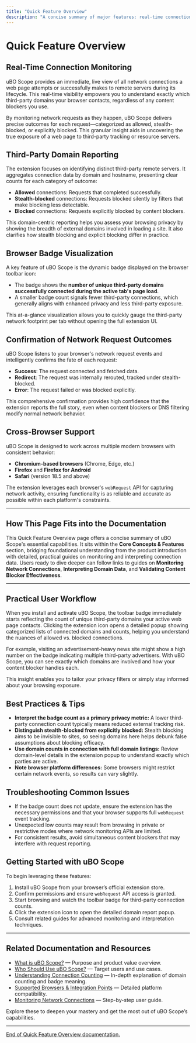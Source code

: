 ```yaml
---
title: "Quick Feature Overview"
description: "A concise summary of major features: real-time connection monitoring, third-party domain reporting, browser badge visualization, and confirmation of network request outcomes—along with a note on cross-browser support."
---
```


# Quick Feature Overview

## Real-Time Connection Monitoring

uBO Scope provides an immediate, live view of all network connections a web page attempts or successfully makes to remote servers during its lifecycle. This real-time visibility empowers you to understand exactly which third-party domains your browser contacts, regardless of any content blockers you use.

By monitoring network requests as they happen, uBO Scope delivers precise outcomes for each request—categorized as allowed, stealth-blocked, or explicitly blocked. This granular insight aids in uncovering the true exposure of a web page to third-party tracking or resource servers.


## Third-Party Domain Reporting

The extension focuses on identifying distinct third-party remote servers. It aggregates connection data by domain and hostname, presenting clear counts for each category of outcome:

- **Allowed** connections: Requests that completed successfully.
- **Stealth-blocked** connections: Requests blocked silently by filters that make blocking less detectable.
- **Blocked** connections: Requests explicitly blocked by content blockers.

This domain-centric reporting helps you assess your browsing privacy by showing the breadth of external domains involved in loading a site. It also clarifies how stealth blocking and explicit blocking differ in practice.


## Browser Badge Visualization

A key feature of uBO Scope is the dynamic badge displayed on the browser toolbar icon:

- The badge shows the **number of unique third-party domains successfully connected during the active tab's page load**.
- A smaller badge count signals fewer third-party connections, which generally aligns with enhanced privacy and less third-party exposure.

This at-a-glance visualization allows you to quickly gauge the third-party network footprint per tab without opening the full extension UI.


## Confirmation of Network Request Outcomes

uBO Scope listens to your browser's network request events and intelligently confirms the fate of each request:

- **Success**: The request connected and fetched data.
- **Redirect**: The request was internally rerouted, tracked under stealth-blocked.
- **Error**: The request failed or was blocked explicitly.

This comprehensive confirmation provides high confidence that the extension reports the full story, even when content blockers or DNS filtering modify normal network behavior.


## Cross-Browser Support

uBO Scope is designed to work across multiple modern browsers with consistent behavior:

- **Chromium-based browsers** (Chrome, Edge, etc.)
- **Firefox** and **Firefox for Android**
- **Safari** (version 18.5 and above)

The extension leverages each browser's `webRequest` API for capturing network activity, ensuring functionality is as reliable and accurate as possible within each platform's constraints.


---

## How This Page Fits into the Documentation

This Quick Feature Overview page offers a concise summary of uBO Scope's essential capabilities. It sits within the **Core Concepts & Features** section, bridging foundational understanding from the product introduction with detailed, practical guides on monitoring and interpreting connection data. Users ready to dive deeper can follow links to guides on **Monitoring Network Connections**, **Interpreting Domain Data**, and **Validating Content Blocker Effectiveness**.


---

## Practical User Workflow

When you install and activate uBO Scope, the toolbar badge immediately starts reflecting the count of unique third-party domains your active web page contacts. Clicking the extension icon opens a detailed popup showing categorized lists of connected domains and counts, helping you understand the nuances of allowed vs. blocked connections.

For example, visiting an advertisement-heavy news site might show a high number on the badge indicating multiple third-party advertisers. With uBO Scope, you can see exactly which domains are involved and how your content blocker handles each.

This insight enables you to tailor your privacy filters or simply stay informed about your browsing exposure.


## Best Practices & Tips

- **Interpret the badge count as a primary privacy metric:** A lower third-party connection count typically means reduced external tracking risk.
- **Distinguish stealth-blocked from explicitly blocked:** Stealth blocking aims to be invisible to sites, so seeing domains here helps debunk false assumptions about blocking efficacy.
- **Use domain counts in connection with full domain listings:** Review domain-level details in the extension popup to understand exactly which parties are active.
- **Note browser platform differences:** Some browsers might restrict certain network events, so results can vary slightly.


## Troubleshooting Common Issues

- If the badge count does not update, ensure the extension has the necessary permissions and that your browser supports full `webRequest` event tracking.
- Unexpected low counts may result from browsing in private or restrictive modes where network monitoring APIs are limited.
- For consistent results, avoid simultaneous content blockers that may interfere with request reporting.


## Getting Started with uBO Scope

To begin leveraging these features:

1. Install uBO Scope from your browser’s official extension store.
2. Confirm permissions and ensure `webRequest` API access is granted.
3. Start browsing and watch the toolbar badge for third-party connection counts.
4. Click the extension icon to open the detailed domain report popup.
5. Consult related guides for advanced monitoring and interpretation techniques.


---

## Related Documentation and Resources

- [What is uBO Scope?](../introduction-and-value/product-highlights) — Purpose and product value overview.
- [Who Should Use uBO Scope?](../introduction-and-value/target-users-use-cases) — Target users and use cases.
- [Understanding Connection Counting](../core-concepts-and-features/connection-counting-explained) — In-depth explanation of domain counting and badge meaning.
- [Supported Browsers & Integration Points](../architecture-and-system-overview/platform-support-integration) — Detailed platform compatibility.
- [Monitoring Network Connections](../../guides/getting-started/monitoring-network-connections) — Step-by-step user guide.


Explore these to deepen your mastery and get the most out of uBO Scope’s capabilities.

---

<u>End of Quick Feature Overview documentation.</u>
